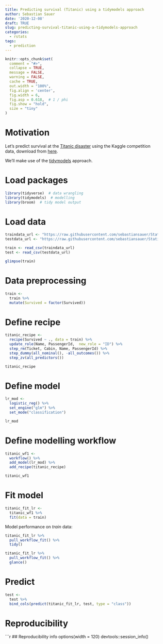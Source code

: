 ```yaml
---
title: Predicting survival (Titanic) using a tidymodels approach
author: Sebastian Sauer
date: '2020-12-08'
draft: TRUE
slug: predicting-survival-titanic-using-a-tidymodels-approach
categories:
  - rstats
tags:
  - prediction
---
```




```r
knitr::opts_chunk$set(
  comment = "#>",
  collapse = TRUE,
  message = FALSE,
  warning = FALSE,
  cache = TRUE,
  out.width = "100%",
  fig.align = 'center',
  fig.width = 6,
  fig.asp = 0.618,  # 1 / phi
  fig.show = "hold",
  size = "tiny"
)
```


# Motivation

Let's predict survival at the [Titanic disaster](https://www.kaggle.com/c/titanic) using the Kaggle competition data, download from [here](https://www.kaggle.com/c/titanic/data).

We'll make use of the [tidymodels](https://www.tidymodels.org/start/models/) approach.



# Load packages

```r
library(tidyverse)  # data wrangling
library(tidymodels)  # modelling
library(broom)  # tidy model output
```




# Load data



```r
traindata_url <- "https://raw.githubusercontent.com/sebastiansauer/Statistiklehre/main/data/titanic/train.csv"
testdata_url <- "https://raw.githubusercontent.com/sebastiansauer/Statistiklehre/main/data/titanic/test.csv" 
```




```r
train <- read_csv(traindata_url)
test <- read_csv(testdata_url)
```



```r
glimpse(train)
```



# Data preprocessing


```r
train <-
  train %>% 
  mutate(Survived = factor(Survived))
```





# Define recipe

```r
titanic_recipe <- 
  recipe(Survived ~ ., data = train) %>% 
  update_role(Name, PassengerId,  new_role = "ID") %>% 
  step_rm(Ticket, Cabin, Name, PassengerId) %>% 
  step_dummy(all_nominal(), -all_outcomes()) %>% 
  step_zv(all_predictors()) 
```



```r
titanic_recipe
```



# Define model

```r
lr_mod <- 
  logistic_reg() %>% 
  set_engine("glm") %>% 
  set_mode("classification")
```


```r
lr_mod
```



# Define modelling workflow


```r
titanic_wf1 <-
  workflow() %>% 
  add_model(lr_mod) %>% 
  add_recipe(titanic_recipe)
```


```r
titanic_wf1
```



# Fit model


```r
titanic_fit_lr <-
  titanic_wf1 %>% 
  fit(data = train)
```


Model performance on *train* data:


```r
titanic_fit_lr %>% 
  pull_workflow_fit() %>% 
  tidy()
```

```r
titanic_fit_lr %>% 
  pull_workflow_fit() %>% 
  glance()
```





# Predict


```r
test <-
  test %>% 
  bind_cols(predict(titanic_fit_lr, test, type = "class"))
```




# Reproducibility

```r
## Reproducibility info
options(width = 120)
devtools::session_info()


